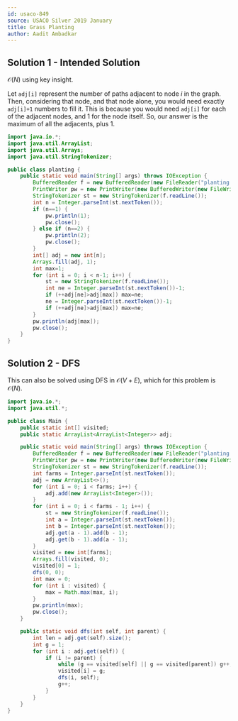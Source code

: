 ```yaml
---
id: usaco-849
source: USACO Silver 2019 January
title: Grass Planting
author: Aadit Ambadkar
---
```


## Solution 1 - Intended Solution

$\mathcal{O}(N)$ using key insight.

Let ```adj[i]``` represent the number of paths adjacent to node $i$ in the graph. Then, considering that node, and that node alone, you would need exactly ```adj[i]+1``` numbers to fill it. This is because you would need ```adj[i]``` for each of the adjacent nodes, and $1$ for the node itself. So, our answer is the maximum of all the adjacents, plus $1$. 

```java
import java.io.*;
import java.util.ArrayList;
import java.util.Arrays;
import java.util.StringTokenizer;

public class planting {
    public static void main(String[] args) throws IOException {
        BufferedReader f = new BufferedReader(new FileReader("planting.in"));
        PrintWriter pw = new PrintWriter(new BufferedWriter(new FileWriter("planting.out")));
        StringTokenizer st = new StringTokenizer(f.readLine());
        int n = Integer.parseInt(st.nextToken());
        if (n==1) {
            pw.println(1);
            pw.close();
        } else if (n==2) {
            pw.println(2);
            pw.close();
        }
        int[] adj = new int[n];
        Arrays.fill(adj, 1);
        int max=1;
        for (int i = 0; i < n-1; i++) {
            st = new StringTokenizer(f.readLine());
            int ne = Integer.parseInt(st.nextToken())-1;
            if (++adj[ne]>adj[max]) max=ne;
            ne = Integer.parseInt(st.nextToken())-1;
            if (++adj[ne]>adj[max]) max=ne;
        }
        pw.println(adj[max]);
        pw.close();
    }
}
```

## Solution 2 - DFS

This can also be solved using DFS in $\mathcal{O}(V+E)$, which for this problem is $\mathcal{O}(N)$.

```java
import java.io.*;
import java.util.*;

public class Main {
    public static int[] visited;
    public static ArrayList<ArrayList<Integer>> adj;

    public static void main(String[] args) throws IOException {
        BufferedReader f = new BufferedReader(new FileReader("planting.in"));
        PrintWriter pw = new PrintWriter(new BufferedWriter(new FileWriter("planting.out")));
        StringTokenizer st = new StringTokenizer(f.readLine());
        int farms = Integer.parseInt(st.nextToken());
        adj = new ArrayList<>();
        for (int i = 0; i < farms; i++) {
            adj.add(new ArrayList<Integer>());
        }
        for (int i = 0; i < farms - 1; i++) {
            st = new StringTokenizer(f.readLine());
            int a = Integer.parseInt(st.nextToken());
            int b = Integer.parseInt(st.nextToken());
            adj.get(a - 1).add(b - 1);
            adj.get(b - 1).add(a - 1);
        }
        visited = new int[farms];
        Arrays.fill(visited, 0);
        visited[0] = 1;
        dfs(0, 0);
        int max = 0;
        for (int i : visited) {
            max = Math.max(max, i);
        }
        pw.println(max);
        pw.close();
    }

    public static void dfs(int self, int parent) {
        int len = adj.get(self).size();
        int g = 1;
        for (int i : adj.get(self)) {
            if (i != parent) {
                while (g == visited[self] || g == visited[parent]) g++;
                visited[i] = g;
                dfs(i, self);
                g++;
            }
        }
    }
}
```
